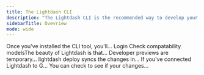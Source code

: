 ```yaml
---
title: The Lightdash CLI
description: "The Lightdash CLI is the recommended way to develop your dbt + Lightdash project. It makes development faster and easier, as well as giving you options for building more powerful automation to manage your Lightdash instance. Here are some guides to get you started!"
sidebarTitle: Ovevriew
mode: wide
---
```


<CardGroup>
  <Card title="How to install the Lightdash CLI" href="/guides/cli/how-to-install-the-lightdash-cli"  icon="file-lines" iconType="solid" horizontal>
  Once you've installed the CLI tool, you'll...
  </Card>

  <Card title="Authenticating your CLI (login)" href="/guides/cli/cli-authentication" icon="file-lines" iconType="solid" horizontal>
    Login
  </Card>

  <Card title="Upgrading your Lightdash CLI" href="/guides/cli/how-to-upgrade-cli" icon="file-lines" iconType="solid" horizontal>
  Check compatability
  </Card>

  <Card title="Autogenerate Lightdash-ready... " href="/guides/cli/how-to-auto-generate-schema-files" icon="file-lines" iconType="solid" horizontal>
    modelsThe beauty of Lightdash is that...
  </Card>

  <Card title="Lightdash Preview" href="/guides/cli/how-to-use-lightdash-preview" icon="file-lines" iconType="solid" horizontal>
  Developer previews are temporary...
  </Card>

  <Card title="Sync your changes with Lightdash deploy" href="/guides/cli/how-to-use-lightdash-deploy" icon="file-lines" iconType="solid" horizontal>
  lightdash deploy syncs the changes in...
  </Card>

  <Card title="Test your changes with Ligh..." href="/guides/cli/how-to-compile-your-lightdash-project" icon="file-lines" iconType="solid" horizontal>
    If you've connected Lightdash to G...
  </Card>

  <Card title="Lightdash Validate" href="/guides/cli/how-to-use-lightdash-validate" icon="file-lines" iconType="solid" horizontal>
    You can check to see if your changes...
  </Card>
</CardGroup>
